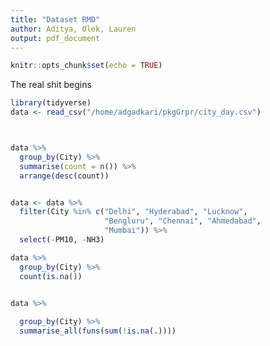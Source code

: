 ```yaml
---
title: "Dataset RMD"
author: Aditya, Olek, Lauren
output: pdf_document
---
```


```r
knitr::opts_chunk$set(echo = TRUE)

```


The real shit begins

```r
library(tidyverse)
data <- read_csv("/home/adgadkari/pkgGrpr/city_day.csv")



data %>%
  group_by(City) %>%
  summarise(count = n()) %>%
  arrange(desc(count))


data <- data %>%
  filter(City %in% c("Delhi", "Hyderabad", "Lucknow",
                     "Bengluru", "Chennai", "Ahmedabad",
                     "Mumbai")) %>%
  select(-PM10, -NH3)

data %>%
  group_by(City) %>%
  count(is.na())


data %>%
  
  group_by(City) %>%
  summarise_all(funs(sum(!is.na(.))))
```



